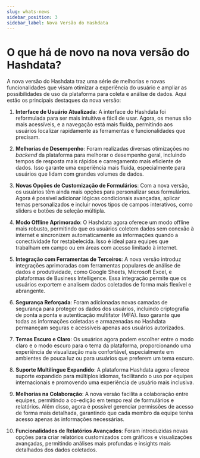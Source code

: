 ```yaml
---
slug: whats-news
sidebar_position: 3
sidebar_label: Nova Versão do Hashdata
---
```


# O que há de novo na nova versão do Hashdata?

A nova versão do Hashdata traz uma série de melhorias e novas funcionalidades que visam otimizar a experiência do usuário
e ampliar as possibilidades de uso da plataforma para coleta e análise de dados. Aqui estão os principais destaques da nova versão:

1. **Interface de Usuário Atualizada**: A interface do Hashdata foi reformulada para ser mais intuitiva e fácil de usar.
   Agora, os menus são mais acessíveis, e a navegação está mais fluida, permitindo aos usuários localizar rapidamente as
   ferramentas e funcionalidades que precisam.

2. **Melhorias de Desempenho**: Foram realizadas diversas otimizações no *backend* da plataforma para melhorar o desempenho
   geral, incluindo tempos de resposta mais rápidos e carregamento mais eficiente de dados. Isso garante uma experiência mais fluida,
   especialmente para usuários que lidam com grandes volumes de dados.

3. **Novas Opções de Customização de Formulários**: Com a nova versão, os usuários têm ainda mais opções para personalizar
   seus formulários. Agora é possível adicionar lógicas condicionais avançadas, aplicar temas personalizados e incluir novos
   tipos de campos interativos, como sliders e botões de seleção múltipla.

4. **Modo Offline Aprimorado**: O Hashdata agora oferece um modo offline mais robusto, permitindo que os usuários
   coletem dados sem conexão à internet e sincronizem automaticamente as informações quando a conectividade for restabelecida.
   Isso é ideal para equipes que trabalham em campo ou em áreas com acesso limitado à internet.

5. **Integração com Ferramentas de Terceiros**: A nova versão introduz integrações aprimoradas com ferramentas populares
   de análise de dados e produtividade, como Google Sheets, Microsoft Excel, e plataformas de Business Intelligence.
   Essa integração permite que os usuários exportem e analisem dados coletados de forma mais flexível e abrangente.

6. **Segurança Reforçada**: Foram adicionadas novas camadas de segurança para proteger os dados dos usuários, incluindo
   criptografia de ponta a ponta e autenticação multifator (MFA). Isso garante que todas as informações coletadas e armazenadas no Hashdata permaneçam seguras e acessíveis apenas aos usuários autorizados.

7. **Temas Escuro e Claro**: Os usuários agora podem escolher entre o modo claro e o modo escuro para o tema da plataforma,
   proporcionando uma experiência de visualização mais confortável, especialmente em ambientes de pouca luz ou para usuários que preferem um tema escuro.

8. **Suporte Multilíngue Expandido**: A plataforma Hashdata agora oferece suporte expandido para múltiplos idiomas,
   facilitando o uso por equipes internacionais e promovendo uma experiência de usuário mais inclusiva.

9. **Melhorias na Colaboração**: A nova versão facilita a colaboração entre equipes, permitindo a co-edição em tempo
   real de formulários e relatórios. Além disso, agora é possível gerenciar permissões de acesso de forma mais detalhada, garantindo que cada membro da equipe tenha acesso apenas às informações necessárias.

10. **Funcionalidades de Relatórios Avançados**: Foram introduzidas novas opções para criar relatórios customizados com
    gráficos e visualizações avançadas, permitindo análises mais profundas e insights mais detalhados dos dados coletados.
